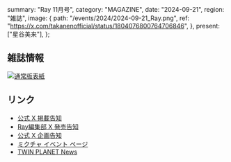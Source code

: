   summary: "Ray 11月号",
  category: "MAGAZINE",
  date: "2024-09-21",
  region: "雑誌",
  image: {
    path: "/events/2024/2024-09-21_Ray.png",
    ref: "https://x.com/takanenofficial/status/1804076800764706846",
  },
  present: ["星谷美来"],
};

## 雑誌情報

[![通常版表紙](/events/2024/2024-09-21_Ray%2011月号_表紙.jpg)](/events/2024/2024-09-21_Ray%2011月号_表紙.jpg)

## リンク

- [公式 X 掲載告知](https://x.com/takanenofficial/status/1837424060562919917)
- [Ray編集部 X 発売告知](https://x.com/mag_ray/status/1837325888121098249)
- [公式 X 企画告知](https://x.com/takanenofficial/status/1804076800764706846)
- [ミクチャ イベント ページ](https://mixch.tv/p/drplciry)
- [TWIN PLANET News](https://www.tp-e.jp/news/hoshitanijyoho/)
